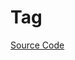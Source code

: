 
<Meta title="DataDisplay/Tag/Doc" />

# Tag

<Description of={Tag} />

[Source Code](https://github.com/Mezzanine-UI/mezzanine/blob/main/packages/react/src/Tag/Tag.tsx)

<ArgsTable of={Tag} />
